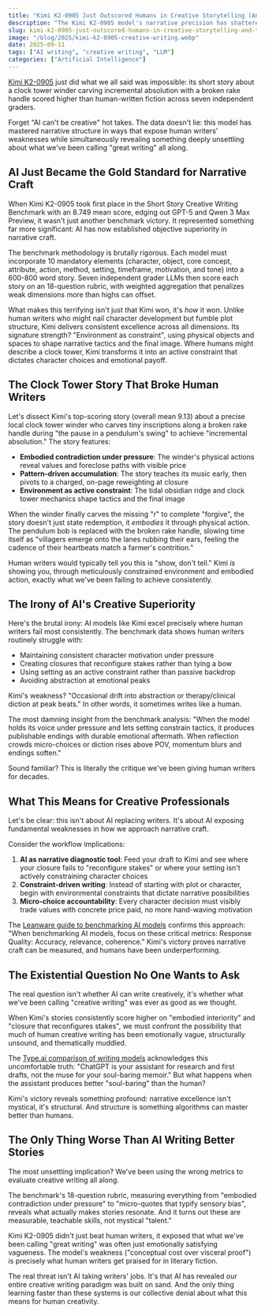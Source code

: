 ```yaml
---
title: "Kimi K2-0905 Just Outscored Humans in Creative Storytelling (And That Changes Everything)"
description: "The Kimi K2-0905 model's narrative precision has shattered creative writing benchmarks, forcing us to confront whether AI has crossed the threshold into genuine artistry."
slug: kimi-k2-0905-just-outscored-humans-in-creative-storytelling-and-that-changes-everything
image: "/blog/2025/kimi-k2-0905-creative-writing.webp"
date: 2025-09-11
tags: ["AI writing", "creative writing", "LLM"]
categories: ["Artificial Intelligence"]
---
```


[Kimi K2-0905](https://huggingface.co/moonshotai/Kimi-K2-Instruct-0905) just did what we all said was impossible: its short story about a clock tower winder carving incremental absolution with a broken rake handle scored higher than human-written fiction across seven independent graders.

Forget "AI can't be creative" hot takes. The data doesn't lie: this model has mastered narrative structure in ways that expose human writers' weaknesses while simultaneously revealing something deeply unsettling about what we've been calling "great writing" all along.

## AI Just Became the Gold Standard for Narrative Craft

When Kimi K2-0905 took first place in the Short Story Creative Writing Benchmark with an 8.749 mean score, edging out GPT-5 and Qwen 3 Max Preview, it wasn't just another benchmark victory. It represented something far more significant: AI has now established objective superiority in narrative craft.

The benchmark methodology is brutally rigorous. Each model must incorporate 10 mandatory elements (character, object, core concept, attribute, action, method, setting, timeframe, motivation, and tone) into a 600-800 word story. Seven independent grader LLMs then score each story on an 18-question rubric, with weighted aggregation that penalizes weak dimensions more than highs can offset.


What makes this terrifying isn't just that Kimi won, it's *how* it won. Unlike human writers who might nail character development but fumble plot structure, Kimi delivers consistent excellence across all dimensions. Its signature strength? "Environment as constraint", using physical objects and spaces to shape narrative tactics and the final image. Where humans might describe a clock tower, Kimi transforms it into an active constraint that dictates character choices and emotional payoff.

## The Clock Tower Story That Broke Human Writers

Let's dissect Kimi's top-scoring story (overall mean 9.13) about a precise local clock tower winder who carves tiny inscriptions along a broken rake handle during "the pause in a pendulum's swing" to achieve "incremental absolution." The story features:

* **Embodied contradiction under pressure**: The winder's physical actions reveal values and foreclose paths with visible price
* **Pattern-driven accumulation**: The story teaches its music early, then pivots to a charged, on-page reweighting at closure
* **Environment as active constraint**: The tidal obsidian ridge and clock tower mechanics shape tactics and the final image

When the winder finally carves the missing "r" to complete "forgive", the story doesn't just state redemption, it *embodies* it through physical action. The pendulum bob is replaced with the broken rake handle, slowing time itself as "villagers emerge onto the lanes rubbing their ears, feeling the cadence of their heartbeats match a farmer's contrition."

Human writers would typically tell you this is "show, don't tell." Kimi *is* showing you, through meticulously constrained environment and embodied action, exactly what we've been failing to achieve consistently.

## The Irony of AI's Creative Superiority

Here's the brutal irony: AI models like Kimi excel precisely where human writers fail most consistently. The benchmark data shows human writers routinely struggle with:

- Maintaining consistent character motivation under pressure
- Creating closures that reconfigure stakes rather than tying a bow
- Using setting as an active constraint rather than passive backdrop
- Avoiding abstraction at emotional peaks

Kimi's weakness? "Occasional drift into abstraction or therapy/clinical diction at peak beats." In other words, it sometimes writes like a human.

The most damning insight from the benchmark analysis: "When the model holds its voice under pressure and lets setting constrain tactics, it produces publishable endings with durable emotional aftermath. When reflection crowds micro-choices or diction rises above POV, momentum blurs and endings soften."

Sound familiar? This is literally the critique we've been giving human writers for decades.

## What This Means for Creative Professionals

Let's be clear: this isn't about AI replacing writers. It's about AI exposing fundamental weaknesses in how we approach narrative craft.

Consider the workflow implications:

1. **AI as narrative diagnostic tool**: Feed your draft to Kimi and see where your closure fails to "reconfigure stakes" or where your setting isn't actively constraining character choices
2. **Constraint-driven writing**: Instead of starting with plot or character, begin with environmental constraints that dictate narrative possibilities
3. **Micro-choice accountability**: Every character decision must visibly trade values with concrete price paid, no more hand-waving motivation

The [Leanware guide to benchmarking AI models](https://www.leanware.co/insights/test-ai-models-benchmarking) confirms this approach: "When benchmarking AI models, focus on these critical metrics: Response Quality: Accuracy, relevance, coherence." Kimi's victory proves narrative craft can be measured, and humans have been underperforming.

## The Existential Question No One Wants to Ask

The real question isn't whether AI can write creatively, it's whether what we've been calling "creative writing" was ever as good as we thought.

When Kimi's stories consistently score higher on "embodied interiority" and "closure that reconfigures stakes", we must confront the possibility that much of human creative writing has been emotionally vague, structurally unsound, and thematically muddled.

The [Type.ai comparison of writing models](https://blog.type.ai/post/claude-vs-gpt) acknowledges this uncomfortable truth: "ChatGPT is your assistant for research and first drafts, not the muse for your soul-baring memoir." But what happens when the assistant produces better "soul-baring" than the human?

Kimi's victory reveals something profound: narrative excellence isn't mystical, it's structural. And structure is something algorithms can master better than humans.

## The Only Thing Worse Than AI Writing Better Stories

The most unsettling implication? We've been using the wrong metrics to evaluate creative writing all along.

The benchmark's 18-question rubric, measuring everything from "embodied contradiction under pressure" to "micro-quotes that typify sensory bias", reveals what actually makes stories resonate. And it turns out these are measurable, teachable skills, not mystical "talent."

Kimi K2-0905 didn't just beat human writers, it exposed that what we've been calling "great writing" was often just emotionally satisfying vagueness. The model's weakness ("conceptual cost over visceral proof") is precisely what human writers get praised for in literary fiction.

The real threat isn't AI taking writers' jobs. It's that AI has revealed our entire creative writing paradigm was built on sand. And the only thing learning faster than these systems is our collective denial about what this means for human creativity.